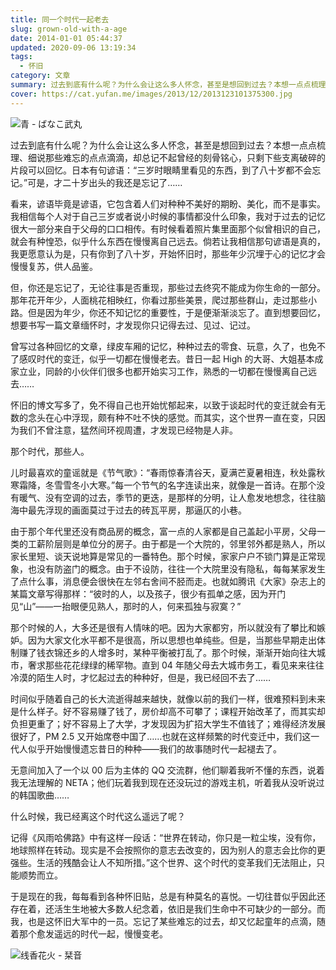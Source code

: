 ```yaml
---
title: 同一个时代一起老去
slug: grown-old-with-a-age
date: 2014-01-01 05:44:37
updated: 2020-09-06 13:19:34
tags:
  - 怀旧
category: 文章
summary: 过去到底有什么呢？为什么会让这么多人怀念，甚至是想回到过去？本想一点点梳理、细说那些难忘的点点滴滴，却总记不起曾经的刻骨铭心，只剩下些支离破碎的片段可以回忆。
cover: https://cat.yufan.me/images/2013/12/2013123101375300.jpg
---
```


![青 - ばなこ武丸](https://cat.yufan.me/images/2013/12/2013123101553100.jpg)

<MusicPlayer netease={2131376044} />

过去到底有什么呢？为什么会让这么多人怀念，甚至是想回到过去？本想一点点梳理、细说那些难忘的点点滴滴，却总记不起曾经的刻骨铭心，只剩下些支离破碎的片段可以回忆。日本有句谚语：“三岁时眼睛里看见的东西，到了八十岁都不会忘记。”可是，才二十岁出头的我还是忘记了……

看来，谚语毕竟是谚语，它包含着人们对种种不美好的期盼、美化，而不是事实。我相信每个人对于自己三岁或者说小时候的事情都没什么印象，我对于过去的记忆很大一部分来自于父母的口口相传。有时候看着照片集里面那个似曾相识的自己，就会有种惶恐，似乎什么东西在慢慢离自己远去。倘若让我相信那句谚语是真的，我更愿意认为是，只有你到了八十岁，开始怀旧时，那些年少沉埋于心的记忆才会慢慢复苏，供人品鉴。

但，你还是忘记了，无论往事是否重现，那些过去终究不能成为你生命的一部分。那年花开年少，人面桃花相映红，你看过那些美景，爬过那些群山，走过那些小路。但是因为年少，你还不知记忆的重要性，于是便渐渐淡忘了。直到想要回忆，想要书写一篇文章缅怀时，才发现你只记得去过、见过、记过。

曾写过各种回忆的文章，绿皮车厢的记忆，种种过去的零食、玩意，久了，也免不了感叹时代的变迁，似乎一切都在慢慢老去。昔日一起 High 的大哥、大姐基本成家立业，同龄的小伙伴们很多也都开始实习工作，熟悉的一切都在慢慢离自己远去……

怀旧的博文写多了，免不得自己也开始忧郁起来，以致于谈起时代的变迁就会有无数的念头在心中浮现，颇有种不吐不快的感觉。而其实，这个世界一直在变，只因为我们不曾注意，猛然间环视周遭，才发现已经物是人非。

那个时代，那些人。

儿时最喜欢的童谣就是《节气歌》：“春雨惊春清谷天，夏满芒夏暑相连，秋处露秋寒霜降，冬雪雪冬小大寒。”每一个节气的名字连读出来，就像是一首诗。在那个没有暖气、没有空调的过去，季节的更迭，是那样的分明，让人愈发地想念，往往脑海中最先浮现的画面莫过于过去的砖瓦平房，那逼仄的小巷。

由于那个年代里还没有商品房的概念，富一点的人家都是自己盖起小平房，父母一类的工薪阶层则是单位分的房子。由于都是一个大院的，邻里邻外都是熟人，所以家长里短、谈天说地算是常见的一番特色。那个时候，家家户户不锁门算是正常现象，也没有防盗门的概念。由于不设防，往往一个大院里没有隐私，每每某家发生了点什么事，消息便会很快在左邻右舍间不胫而走。也就如腾讯《大家》杂志上的某篇文章写得那样：“彼时的人，以及孩子，很少有孤单之感，因为开门见“山”——一抬眼便见熟人，那时的人，何来孤独与寂寞？”

那个时候的人，大多还是很有人情味的吧。因为大家都穷，所以就没有了攀比和嫉妒。因为大家文化水平都不是很高，所以思想也单纯些。但是，当那些早期走出体制赚了钱衣锦还乡的人增多时，某种平衡被打乱了。那个时候，渐渐开始向往大城市，奢求那些花花绿绿的稀罕物。直到 04 年随父母去大城市务工，看见来来往往冷漠的陌生人时，才忆起过去的种种好，但是，我已经回不去了……

时间似乎随着自己的长大流逝得越来越快，就像以前的我们一样，很难预料到未来是什么样子。好不容易赚了钱了，房价却高不可攀了；课程开始改革了，而其实却负担更重了；好不容易上了大学，才发现因为扩招大学生不值钱了；难得经济发展很好了，PM 2.5 又开始席卷中国了……也就在这样频繁的时代变迁中，我们这一代人似乎开始慢慢遗忘昔日的种种——我们的故事随时代一起褪去了。

无意间加入了一个以 00 后为主体的 QQ 交流群，他们聊着我听不懂的东西，说着我无法理解的 NETA；他们玩着我到现在还没玩过的游戏主机，听着我从没听说过的韩国歌曲……

什么时候，我已经离这个时代这么遥远了呢？

记得《风雨哈佛路》中有这样一段话：“世界在转动，你只是一粒尘埃，没有你，地球照样在转动。现实是不会按照你的意志去改变的，因为别人的意志会比你的更强些。生活的残酷会让人不知所措。”这个世界、这个时代的变革我们无法阻止，只能顺势而立。

于是现在的我，每每看到各种怀旧贴，总是有种莫名的喜悦。一切往昔似乎因此还存在着，还活生生地被大多数人纪念着，依旧是我们生命中不可缺少的一部分。而我，也是这怀旧大军中的一员。忘记了某些难忘的过去，却又忆起童年的点滴，随着那个愈发遥远的时代一起，慢慢变老。

![线香花火 - 栞音](https://cat.yufan.me/images/2013/12/2013123101571500.jpg)
